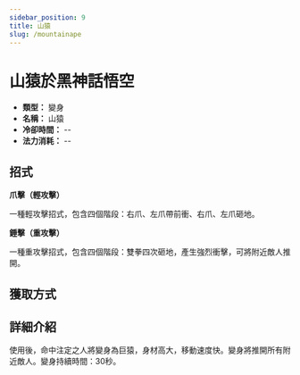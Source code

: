 ```yaml
---
sidebar_position: 9
title: 山猿
slug: /mountainape
---
```


# 山猿於黑神話悟空

- **類型：** 變身
- **名稱：** 山猿
- **冷卻時間：** --
- **法力消耗：** --

## 招式

**爪擊（輕攻擊）**

一種輕攻擊招式，包含四個階段：右爪、左爪帶前衝、右爪、左爪砸地。

**錘擊（重攻擊）**

一種重攻擊招式，包含四個階段：雙拳四次砸地，產生強烈衝擊，可將附近敵人推開。

## 獲取方式

## 詳細介紹

使用後，命中注定之人將變身為巨猿，身材高大，移動速度快。變身將推開所有附近敵人。變身持續時間：30秒。
